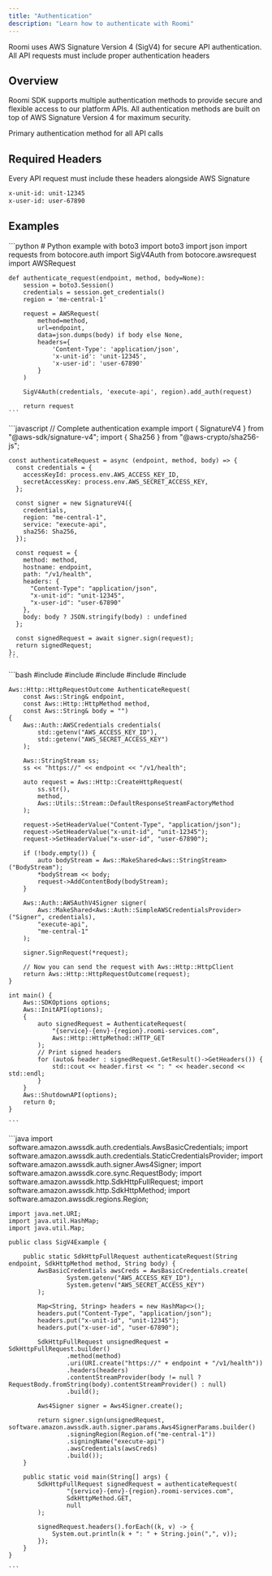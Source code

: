 ```yaml
---
title: "Authentication"
description: "Learn how to authenticate with Roomi"
---
```


<Check>
  Roomi uses AWS Signature Version 4 (SigV4) for secure API authentication. All API requests must include proper authentication headers
</Check>

## Overview

Roomi SDK supports multiple authentication methods to provide secure and flexible access to our platform APIs. All authentication methods are built on top of AWS Signature Version 4 for maximum security.

<Card title="AWS SigV4" icon="shield">
  Primary authentication method for all API calls
</Card>

## Required Headers

<Note>
  Every API request must include these headers alongside AWS Signature

  ```bash Required Headers
  x-unit-id: unit-12345
  x-user-id: user-67890
  ```
</Note>

## Examples

<AccordionGroup>
  <Accordion title="Python">
    ```python
    # Python example with boto3
    import boto3
    import json
    import requests
    from botocore.auth import SigV4Auth
    from botocore.awsrequest import AWSRequest
    
    def authenticate_request(endpoint, method, body=None):
        session = boto3.Session()
        credentials = session.get_credentials()
        region = 'me-central-1'
        
        request = AWSRequest(
            method=method,
            url=endpoint,
            data=json.dumps(body) if body else None,
            headers={
                'Content-Type': 'application/json',
                'x-unit-id': 'unit-12345',
                'x-user-id': 'user-67890'
            }
        )
        
        SigV4Auth(credentials, 'execute-api', region).add_auth(request)
        
        return request
    ```
  </Accordion>
  <Accordion title="JavaScript/Node.js">
    ```javascript
    // Complete authentication example
    import { SignatureV4 } from "@aws-sdk/signature-v4";
    import { Sha256 } from "@aws-crypto/sha256-js";
    
    const authenticateRequest = async (endpoint, method, body) => {
      const credentials = {
        accessKeyId: process.env.AWS_ACCESS_KEY_ID,
        secretAccessKey: process.env.AWS_SECRET_ACCESS_KEY,
      };
    
      const signer = new SignatureV4({
        credentials,
        region: "me-central-1",
        service: "execute-api",
        sha256: Sha256,
      });
    
      const request = {
        method: method,
        hostname: endpoint,
        path: "/v1/health",
        headers: {
          "Content-Type": "application/json",
          "x-unit-id": "unit-12345",
          "x-user-id": "user-67890"
        },
        body: body ? JSON.stringify(body) : undefined
      };
    
      const signedRequest = await signer.sign(request);
      return signedRequest;
    };
    ```
  </Accordion>
  <Accordion title="C++">
    ```bash
    #include <aws/core/Aws.h>
    #include <aws/core/auth/AWSCredentials.h>
    #include <aws/core/http/HttpRequest.h>
    #include <aws/core/auth/AWSAuthSigner.h>
    #include <aws/core/utils/memory/stl/AWSStringStream.h>
    
    Aws::Http::HttpRequestOutcome AuthenticateRequest(
        const Aws::String& endpoint,
        const Aws::Http::HttpMethod method,
        const Aws::String& body = "")
    {
        Aws::Auth::AWSCredentials credentials(
            std::getenv("AWS_ACCESS_KEY_ID"),
            std::getenv("AWS_SECRET_ACCESS_KEY")
        );
    
        Aws::StringStream ss;
        ss << "https://" << endpoint << "/v1/health";
    
        auto request = Aws::Http::CreateHttpRequest(
            ss.str(),
            method,
            Aws::Utils::Stream::DefaultResponseStreamFactoryMethod
        );
    
        request->SetHeaderValue("Content-Type", "application/json");
        request->SetHeaderValue("x-unit-id", "unit-12345");
        request->SetHeaderValue("x-user-id", "user-67890");
    
        if (!body.empty()) {
            auto bodyStream = Aws::MakeShared<Aws::StringStream>("BodyStream");
            *bodyStream << body;
            request->AddContentBody(bodyStream);
        }
    
        Aws::Auth::AWSAuthV4Signer signer(
            Aws::MakeShared<Aws::Auth::SimpleAWSCredentialsProvider>("Signer", credentials),
            "execute-api",
            "me-central-1"
        );
    
        signer.SignRequest(*request);
    
        // Now you can send the request with Aws::Http::HttpClient
        return Aws::Http::HttpRequestOutcome(request);
    }
    
    int main() {
        Aws::SDKOptions options;
        Aws::InitAPI(options);
        {
            auto signedRequest = AuthenticateRequest(
                "{service}-{env}-{region}.roomi-services.com",
                Aws::Http::HttpMethod::HTTP_GET
            );
            // Print signed headers
            for (auto& header : signedRequest.GetResult()->GetHeaders()) {
                std::cout << header.first << ": " << header.second << std::endl;
            }
        }
        Aws::ShutdownAPI(options);
        return 0;
    }
    
    ```
  </Accordion>
  <Accordion title="Java">
    ```java
    import software.amazon.awssdk.auth.credentials.AwsBasicCredentials;
    import software.amazon.awssdk.auth.credentials.StaticCredentialsProvider;
    import software.amazon.awssdk.auth.signer.Aws4Signer;
    import software.amazon.awssdk.core.sync.RequestBody;
    import software.amazon.awssdk.http.SdkHttpFullRequest;
    import software.amazon.awssdk.http.SdkHttpMethod;
    import software.amazon.awssdk.regions.Region;
    
    import java.net.URI;
    import java.util.HashMap;
    import java.util.Map;
    
    public class SigV4Example {
    
        public static SdkHttpFullRequest authenticateRequest(String endpoint, SdkHttpMethod method, String body) {
            AwsBasicCredentials awsCreds = AwsBasicCredentials.create(
                    System.getenv("AWS_ACCESS_KEY_ID"),
                    System.getenv("AWS_SECRET_ACCESS_KEY")
            );
    
            Map<String, String> headers = new HashMap<>();
            headers.put("Content-Type", "application/json");
            headers.put("x-unit-id", "unit-12345");
            headers.put("x-user-id", "user-67890");
    
            SdkHttpFullRequest unsignedRequest = SdkHttpFullRequest.builder()
                    .method(method)
                    .uri(URI.create("https://" + endpoint + "/v1/health"))
                    .headers(headers)
                    .contentStreamProvider(body != null ? RequestBody.fromString(body).contentStreamProvider() : null)
                    .build();
    
            Aws4Signer signer = Aws4Signer.create();
    
            return signer.sign(unsignedRequest, software.amazon.awssdk.auth.signer.params.Aws4SignerParams.builder()
                    .signingRegion(Region.of("me-central-1"))
                    .signingName("execute-api")
                    .awsCredentials(awsCreds)
                    .build());
        }
    
        public static void main(String[] args) {
            SdkHttpFullRequest signedRequest = authenticateRequest(
                    "{service}-{env}-{region}.roomi-services.com",
                    SdkHttpMethod.GET,
                    null
            );
    
            signedRequest.headers().forEach((k, v) -> {
                System.out.println(k + ": " + String.join(",", v));
            });
        }
    }
    
    ```
  </Accordion>
</AccordionGroup>